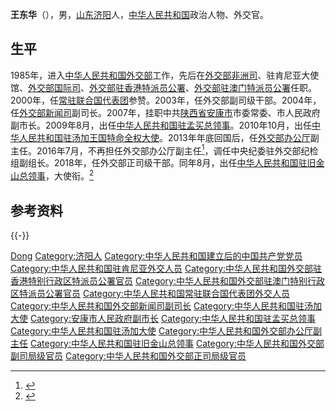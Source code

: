 {{Otheruses|王东华}}

'''王东华'''（{{bd|1961年|1月||}}），男，[[山东省|山东]][[济阳县|济阳]]人，[[中华人民共和国|中华人民共和国]]政治人物、外交官。

==生平==
1985年，进入[[中华人民共和国外交部|中华人民共和国外交部]]工作，先后在[[中华人民共和国外交部非洲司|外交部非洲司]]、驻肯尼亚大使馆、[[中华人民共和国外交部国际司|外交部国际司]]、[[中华人民共和国外交部驻香港特别行政区特派员公署|外交部驻香港特派员公署]]、[[中华人民共和国外交部驻澳门特别行政区特派员公署|外交部驻澳门特派员公署]]任职。2000年，任[[中国常驻联合国代表团|常驻联合国代表团]]参赞。2003年，任外交部副司级干部。2004年，任[[中华人民共和国外交部新闻司|外交部新闻司]]副司长。2007年，挂职中共[[陕西省|陕西省]][[安康市|安康市]]市委常委、市人民政府副市长。2009年8月，出任[[中国驻孟买总领事列表|中华人民共和国驻孟买总领事]]。2010年10月，出任[[中国驻汤加大使列表|中华人民共和国驻汤加王国特命全权大使]]。2013年年底回国后，任[[中华人民共和国外交部办公厅|外交部办公厅]]副主任。2016年7月，不再担任外交部办公厅副主任<ref>{{cite web|url=https://www.thepaper.cn/newsDetail_forward_1505754|title=王东华不再担任外交部办公厅副主任，曾任新闻司副司长|date=2016-07-29|accessdate=2022-04-10|work=[[澎湃新闻|澎湃新闻]]}}</ref>，调任中央纪委驻外交部纪检组副组长。2018年，任外交部正司级干部。同年8月，出任[[中国驻旧金山总领事列表|中华人民共和国驻旧金山总领事]]，大使衔。<ref>{{Cite web|title=王东华总领事简历|url=http://sanfrancisco.china-consulate.org/chn/lgjs/gzszls/201412/t20141206_10395362.htm|accessdate=2022-04-10|work=中华人民共和国驻旧金山总领事馆}}</ref>

==参考资料==
{{reflist}}

{{-}}
{{start box}}
{{s-dip}}
{{succession box|[[罗林泉|罗林泉]]|[[张建敏|张建敏]]|[[中国驻旧金山总领事列表|中华人民共和国驻旧金山总领事]]|2018年8月－2022年2月}}
{{succession box|[[樊桂金|樊桂金]]|[[黃华光|黃华光]]|[[中国驻汤加大使列表|中华人民共和国驻汤加大使]]|2010年10月－2013年11月}}
{{succession box|[[张卫国_(外交官)|张卫国]]|[[牛清报|牛清报]]|[[中国驻孟买总领事列表|中华人民共和国驻孟买总领事]]|2009年8月－2010年6月}}
{{end box}}

{{Authority control}}
{{DEFAULTSORT:Wang王}}
[[Category:王姓|Dong]]
[[Category:济阳人|Category:济阳人]]
[[Category:中华人民共和国建立后的中国共产党党员|Category:中华人民共和国建立后的中国共产党党员]]
[[Category:中华人民共和国驻肯尼亚外交人员|Category:中华人民共和国驻肯尼亚外交人员]]
[[Category:中华人民共和国外交部驻香港特别行政区特派员公署官员|Category:中华人民共和国外交部驻香港特别行政区特派员公署官员]]
[[Category:中华人民共和国外交部驻澳门特别行政区特派员公署官员|Category:中华人民共和国外交部驻澳门特别行政区特派员公署官员]]
[[Category:中华人民共和国常驻联合国代表团外交人员|Category:中华人民共和国常驻联合国代表团外交人员]]
[[Category:中华人民共和国外交部新闻司副司长|Category:中华人民共和国外交部新闻司副司长]]
[[Category:中华人民共和国驻汤加大使|Category:中华人民共和国驻汤加大使]]
[[Category:安康市人民政府副市长|Category:安康市人民政府副市长]]
[[Category:中华人民共和国驻孟买总领事|Category:中华人民共和国驻孟买总领事]]
[[Category:中华人民共和国驻汤加大使|Category:中华人民共和国驻汤加大使]]
[[Category:中华人民共和国外交部办公厅副主任|Category:中华人民共和国外交部办公厅副主任]]
[[Category:中华人民共和国驻旧金山总领事|Category:中华人民共和国驻旧金山总领事]]
[[Category:中华人民共和国外交部副司局级官员|Category:中华人民共和国外交部副司局级官员]]
[[Category:中华人民共和国外交部正司局级官员|Category:中华人民共和国外交部正司局级官员]]